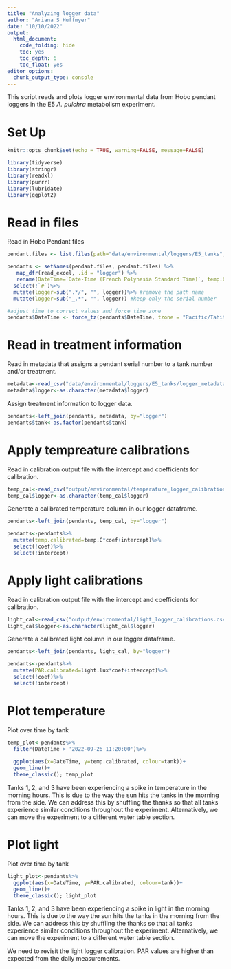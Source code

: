 ```yaml
---
title: "Analyzing logger data"
author: "Ariana S Huffmyer"
date: "10/10/2022"
output: 
  html_document:
    code_folding: hide
    toc: yes
    toc_depth: 6
    toc_float: yes
editor_options: 
  chunk_output_type: console
---
```


This script reads and plots logger environmental data from Hobo pendant loggers in the E5 *A. pulchra* metabolism experiment.  

# Set Up    

```r
knitr::opts_chunk$set(echo = TRUE, warning=FALSE, message=FALSE)
```

```r
library(tidyverse)
library(stringr)
library(readxl)
library(purrr)
library(lubridate)
library(ggplot2)
```

# Read in files  

Read in Hobo Pendant files  
```r
pendant.files <- list.files(path="data/environmental/loggers/E5_tanks", pattern="*.xlsx", full.names=TRUE)

pendants <- setNames(pendant.files, pendant.files) %>%
   map_dfr(read_excel, .id = "logger") %>%
   rename(DateTime=`Date-Time (French Polynesia Standard Time)`, temp.C=`Ch: 1 - Temperature   (°C )`, light.lux=`Ch: 2 - Light   (lux)`)%>%
  select(!`#`)%>%
  mutate(logger=sub(".*/", "", logger))%>% #remove the path name
  mutate(logger=sub("_.*", "", logger)) #keep only the serial number 

#adjust time to correct values and force time zone
pendants$DateTime <- force_tz(pendants$DateTime, tzone = "Pacific/Tahiti")
```

# Read in treatment information  

Read in metadata that assigns a pendant serial number to a tank number and/or treatment.  
```r
metadata<-read_csv("data/environmental/loggers/E5_tanks/logger_metadata.csv")
metadata$logger<-as.character(metadata$logger)
```

Assign treatment information to logger data.  
```r
pendants<-left_join(pendants, metadata, by="logger")
pendants$tank<-as.factor(pendants$tank)
```

# Apply tempreature calibrations  

Read in calibration output file with the intercept and coefficients for calibration.  
```r
temp_cal<-read_csv("output/environmental/temperature_logger_calibrations.csv")
temp_cal$logger<-as.character(temp_cal$logger)
```

Generate a calibrated temperature column in our logger dataframe.  
```r
pendants<-left_join(pendants, temp_cal, by="logger")

pendants<-pendants%>%
  mutate(temp.calibrated=temp.C*coef+intercept)%>%
  select(!coef)%>%
  select(!intercept)
```

# Apply light calibrations  

Read in calibration output file with the intercept and coefficients for calibration.  
```r
light_cal<-read_csv("output/environmental/light_logger_calibrations.csv")
light_cal$logger<-as.character(light_cal$logger)
```

Generate a calibrated light column in our logger dataframe.  
```r
pendants<-left_join(pendants, light_cal, by="logger")

pendants<-pendants%>%
  mutate(PAR.calibrated=light.lux*coef+intercept)%>%
  select(!coef)%>%
  select(!intercept)
```

# Plot temperature    

Plot over time by tank  
```r
temp_plot<-pendants%>%
  filter(DateTime > '2022-09-26 11:20:00')%>% 
  
  ggplot(aes(x=DateTime, y=temp.calibrated, colour=tank))+
  geom_line()+
  theme_classic(); temp_plot
```

Tanks 1, 2, and 3 have been experiencing a spike in temperature in the morning hours. This is due to the way the sun hits the tanks in the morning from the side. We can address this by shuffling the thanks so that all tanks experience similar conditions throughout the experiment. Alternatively, we can move the experiment to a different water table section.  

# Plot light     

Plot over time by tank  
```r
light_plot<-pendants%>%
  ggplot(aes(x=DateTime, y=PAR.calibrated, colour=tank))+
  geom_line()+
  theme_classic(); light_plot
```

Tanks 1, 2, and 3 have been experiencing a spike in light in the morning hours. This is due to the way the sun hits the tanks in the morning from the side. We can address this by shuffling the thanks so that all tanks experience similar conditions throughout the experiment. Alternatively, we can move the experiment to a different water table section.  

We need to revisit the light logger calibration. PAR values are higher than expected from the daily measurements.  